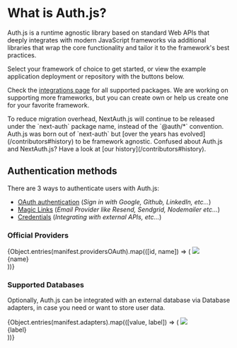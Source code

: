 
# What is Auth.js?

Auth.js is a runtime agnostic library based on standard Web APIs that deeply integrates with modern JavaScript frameworks via additional libraries that wrap the core functionality
and tailor it to the framework's best practices.

Select your framework of choice to get started, or view the example application deployment or repository with the buttons below.

<DemoCards />

Check the [integrations page](/getting-started/integrations) for all supported packages. We are working on supporting more frameworks, but you can create own or
help us create one for your favorite framework.

<Callout type="info">
  To reduce migration overhead, NextAuth.js will continue to be released under
  the `next-auth` package name, instead of the `@auth/*` convention. Auth.js was
  born out of `next-auth` but [over the years has
  evolved](/contributors#history) to be framework agnostic.
</Callout>

<Callout typpe="info">
  Confused about Auth.js and NextAuth.js? Have a look at [our
  history](/contributors#history).
</Callout>

## Authentication methods

There are 3 ways to authenticate users with Auth.js:

- [OAuth authentication](/getting-started/providers/oauth-tutorial) (_Sign in with Google, Github, LinkedIn, etc..._)
- [Magic Links](/getting-started/providers/email-tutorial) (_Email Provider like Resend, Sendgrid, Nodemailer etc..._)
- [Credentials](/getting-started/providers/credentials-tutorial) (_Integrating with external APIs, etc..._)

### Official Providers

<ListDisclosure limit={8}>
  {Object.entries(manifest.providersOAuth).map(([id, name]) => (
    <Link
      href={`/getting-started/providers/${id}`}
      key={name}
      className="p-4 border border-solid dark:border-neutral-800 border-slate-200 rounded-lg flex flex-col items-center justify-between w-36 shadow-lg h-32"
    >
      <img src={`/img/providers/${id}.svg`} className="w-11 mt-2" />
      <div className="text-sm text-center">{name}</div>
    </Link>
  ))}
</ListDisclosure>

### Supported Databases

Optionally, Auth.js can be integrated with an external database via Database adapters, in case you need or want to store user data.

<ListDisclosure limit={8}>
  {Object.entries(manifest.adapters).map(([value, label]) => (
    <Link
      href={`/getting-started/adapters/${value}`}
      key={value}
      className="p-4 border border-solid dark:border-neutral-800 border-slate-200 rounded-lg flex flex-col items-center justify-between w-36 shadow-lg h-32"
    >
      <img src={`/img/adapters/${value}.svg`} className="h-12 mt-2" />
      <div className="text-sm text-center">{label}</div>
    </Link>
  ))}
</ListDisclosure>
